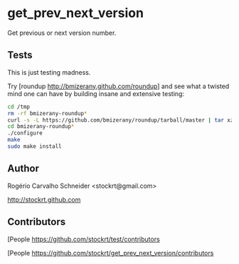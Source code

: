 = get_prev_next_version =

Get previous or next version number.

== Tests ==

This is just testing madness.

Try [roundup http://bmizerany.github.com/roundup] and see what a twisted mind
one can have by building insane and extensive testing:

<syntaxhighlight lang="bash">
cd /tmp
rm -rf bmizerany-roundup*
curl -s -L https://github.com/bmizerany/roundup/tarball/master | tar xzvf -
cd bmizerany-roundup*
./configure
make
sudo make install
</syntaxhighlight>

== Author ==

Rogério Carvalho Schneider <nowiki><stockrt@gmail.com></nowiki>

[http://stockrt.github.com http://stockrt.github.com]

== Contributors ==

[People https://github.com/stockrt/test/contributors

[People https://github.com/stockrt/get_prev_next_version/contributors
